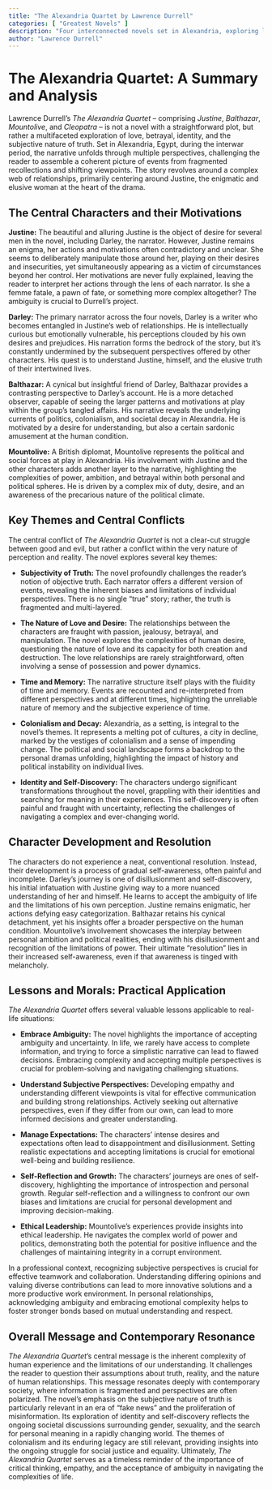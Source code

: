 ```yaml
---
title: "The Alexandria Quartet by Lawrence Durrell"
categories: [ "Greatest Novels" ]
description: "Four interconnected novels set in Alexandria, exploring love and modern life."
author: "Lawrence Durrell"
---
```

# The Alexandria Quartet: A Summary and Analysis

Lawrence Durrell's *The Alexandria Quartet* – comprising *Justine*, *Balthazar*, *Mountolive*, and *Cleopatra* – is not a novel with a straightforward plot, but rather a multifaceted exploration of love, betrayal, identity, and the subjective nature of truth. Set in Alexandria, Egypt, during the interwar period, the narrative unfolds through multiple perspectives, challenging the reader to assemble a coherent picture of events from fragmented recollections and shifting viewpoints.  The story revolves around a complex web of relationships, primarily centering around Justine, the enigmatic and elusive woman at the heart of the drama.

## The Central Characters and their Motivations

**Justine:**  The beautiful and alluring Justine is the object of desire for several men in the novel, including Darley, the narrator. However, Justine remains an enigma, her actions and motivations often contradictory and unclear. She seems to deliberately manipulate those around her, playing on their desires and insecurities, yet simultaneously appearing as a victim of circumstances beyond her control. Her motivations are never fully explained, leaving the reader to interpret her actions through the lens of each narrator. Is she a femme fatale, a pawn of fate, or something more complex altogether?  The ambiguity is crucial to Durrell's project.

**Darley:**  The primary narrator across the four novels, Darley is a writer who becomes entangled in Justine's web of relationships.  He is intellectually curious but emotionally vulnerable, his perceptions clouded by his own desires and prejudices. His narration forms the bedrock of the story, but it's constantly undermined by the subsequent perspectives offered by other characters. His quest is to understand Justine, himself, and the elusive truth of their intertwined lives.

**Balthazar:**  A cynical but insightful friend of Darley, Balthazar provides a contrasting perspective to Darley's account.  He is a more detached observer, capable of seeing the larger patterns and motivations at play within the group's tangled affairs.  His narrative reveals the underlying currents of politics, colonialism, and societal decay in Alexandria. He is motivated by a desire for understanding, but also a certain sardonic amusement at the human condition.

**Mountolive:**  A British diplomat, Mountolive represents the political and social forces at play in Alexandria. His involvement with Justine and the other characters adds another layer to the narrative, highlighting the complexities of power, ambition, and betrayal within both personal and political spheres. He is driven by a complex mix of duty, desire, and an awareness of the precarious nature of the political climate.


## Key Themes and Central Conflicts

The central conflict of *The Alexandria Quartet* is not a clear-cut struggle between good and evil, but rather a conflict within the very nature of perception and reality.  The novel explores several key themes:

* **Subjectivity of Truth:** The novel profoundly challenges the reader's notion of objective truth.  Each narrator offers a different version of events, revealing the inherent biases and limitations of individual perspectives.  There is no single "true" story; rather, the truth is fragmented and multi-layered.

* **The Nature of Love and Desire:** The relationships between the characters are fraught with passion, jealousy, betrayal, and manipulation. The novel explores the complexities of human desire, questioning the nature of love and its capacity for both creation and destruction.  The love relationships are rarely straightforward, often involving a sense of possession and power dynamics.

* **Time and Memory:** The narrative structure itself plays with the fluidity of time and memory.  Events are recounted and re-interpreted from different perspectives and at different times, highlighting the unreliable nature of memory and the subjective experience of time.

* **Colonialism and Decay:**  Alexandria, as a setting, is integral to the novel's themes. It represents a melting pot of cultures, a city in decline, marked by the vestiges of colonialism and a sense of impending change. The political and social landscape forms a backdrop to the personal dramas unfolding, highlighting the impact of history and political instability on individual lives.

* **Identity and Self-Discovery:** The characters undergo significant transformations throughout the novel, grappling with their identities and searching for meaning in their experiences.  This self-discovery is often painful and fraught with uncertainty, reflecting the challenges of navigating a complex and ever-changing world.


## Character Development and Resolution

The characters do not experience a neat, conventional resolution. Instead, their development is a process of gradual self-awareness, often painful and incomplete. Darley's journey is one of disillusionment and self-discovery, his initial infatuation with Justine giving way to a more nuanced understanding of her and himself.  He learns to accept the ambiguity of life and the limitations of his own perception.  Justine remains enigmatic, her actions defying easy categorization. Balthazar retains his cynical detachment, yet his insights offer a broader perspective on the human condition. Mountolive's involvement showcases the interplay between personal ambition and political realities, ending with his disillusionment and recognition of the limitations of power.  Their ultimate “resolution” lies in their increased self-awareness, even if that awareness is tinged with melancholy.


## Lessons and Morals: Practical Application

*The Alexandria Quartet* offers several valuable lessons applicable to real-life situations:

* **Embrace Ambiguity:** The novel highlights the importance of accepting ambiguity and uncertainty.  In life, we rarely have access to complete information, and trying to force a simplistic narrative can lead to flawed decisions. Embracing complexity and accepting multiple perspectives is crucial for problem-solving and navigating challenging situations.

* **Understand Subjective Perspectives:**  Developing empathy and understanding different viewpoints is vital for effective communication and building strong relationships.  Actively seeking out alternative perspectives, even if they differ from our own, can lead to more informed decisions and greater understanding.

* **Manage Expectations:**  The characters' intense desires and expectations often lead to disappointment and disillusionment.  Setting realistic expectations and accepting limitations is crucial for emotional well-being and building resilience.

* **Self-Reflection and Growth:** The characters' journeys are ones of self-discovery, highlighting the importance of introspection and personal growth.  Regular self-reflection and a willingness to confront our own biases and limitations are crucial for personal development and improving decision-making.

* **Ethical Leadership:** Mountolive's experiences provide insights into ethical leadership. He navigates the complex world of power and politics, demonstrating both the potential for positive influence and the challenges of maintaining integrity in a corrupt environment.

In a professional context, recognizing subjective perspectives is crucial for effective teamwork and collaboration.  Understanding differing opinions and valuing diverse contributions can lead to more innovative solutions and a more productive work environment.  In personal relationships, acknowledging ambiguity and embracing emotional complexity helps to foster stronger bonds based on mutual understanding and respect.


## Overall Message and Contemporary Resonance

*The Alexandria Quartet*'s central message is the inherent complexity of human experience and the limitations of our understanding.  It challenges the reader to question their assumptions about truth, reality, and the nature of human relationships. This message resonates deeply with contemporary society, where information is fragmented and perspectives are often polarized. The novel's emphasis on the subjective nature of truth is particularly relevant in an era of “fake news” and the proliferation of misinformation.  Its exploration of identity and self-discovery reflects the ongoing societal discussions surrounding gender, sexuality, and the search for personal meaning in a rapidly changing world. The themes of colonialism and its enduring legacy are still relevant, providing insights into the ongoing struggle for social justice and equality. Ultimately, *The Alexandria Quartet* serves as a timeless reminder of the importance of critical thinking, empathy, and the acceptance of ambiguity in navigating the complexities of life.

